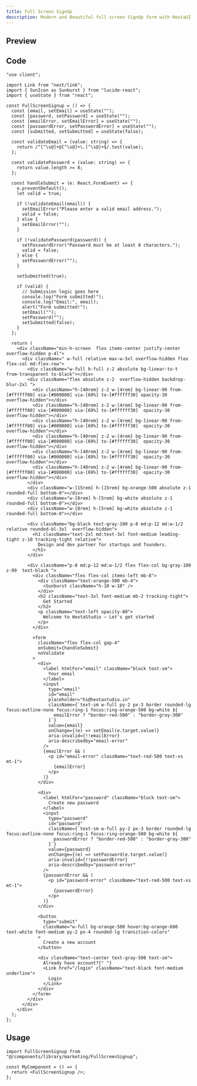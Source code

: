```yaml
---
title: Full Screen SignUp
description: Modern and Beautiful full screen SignUp form with HextaUI
---
```



## Preview

<PreviewContainer>
  <FullScreenSignup />
</PreviewContainer>

## Code

```tsx title="FullScreenSignup.tsx"
"use client";

import Link from "next/link";
import { SunIcon as Sunburst } from "lucide-react";
import { useState } from "react";

const FullScreenSignup = () => {
  const [email, setEmail] = useState("");
  const [password, setPassword] = useState("");
  const [emailError, setEmailError] = useState("");
  const [passwordError, setPasswordError] = useState("");
  const [submitted, setSubmitted] = useState(false);

  const validateEmail = (value: string) => {
    return /^[^\s@]+@[^\s@]+\.[^\s@]+$/.test(value);
  };

  const validatePassword = (value: string) => {
    return value.length >= 8;
  };

  const handleSubmit = (e: React.FormEvent) => {
    e.preventDefault();
    let valid = true;

    if (!validateEmail(email)) {
      setEmailError("Please enter a valid email address.");
      valid = false;
    } else {
      setEmailError("");
    }

    if (!validatePassword(password)) {
      setPasswordError("Password must be at least 8 characters.");
      valid = false;
    } else {
      setPasswordError("");
    }

    setSubmitted(true);

    if (valid) {
      // Submission logic goes here
      console.log("Form submitted!");
      console.log("Email:", email);
      alert("Form submitted!");
      setEmail("");
      setPassword("");
      setSubmitted(false);
    }
  };

  return (
    <div className="min-h-screen  flex items-center justify-center overflow-hidden p-4l">
      <div className=" w-full relative max-w-5xl overflow-hidden flex flex-col md:flex-row">
        <div className="w-full h-full z-2 absolute bg-linear-to-t from-transparent to-black"></div>
        <div className="flex absolute z-2  overflow-hidden backdrop-blur-2xl ">
          <div className="h-[40rem] z-2 w-[4rem] bg-linear-90 from-[#ffffff00] via-[#000000] via-[69%] to-[#ffffff30] opacity-30 overflow-hidden"></div>
          <div className="h-[40rem] z-2 w-[4rem] bg-linear-90 from-[#ffffff00] via-[#000000] via-[69%] to-[#ffffff30]  opacity-30 overflow-hidden"></div>
          <div className="h-[40rem] z-2 w-[4rem] bg-linear-90 from-[#ffffff00] via-[#000000] via-[69%] to-[#ffffff30]  opacity-30 overflow-hidden"></div>
          <div className="h-[40rem] z-2 w-[4rem] bg-linear-90 from-[#ffffff00] via-[#000000] via-[69%] to-[#ffffff30]  opacity-30 overflow-hidden"></div>
          <div className="h-[40rem] z-2 w-[4rem] bg-linear-90 from-[#ffffff00] via-[#000000] via-[69%] to-[#ffffff30]  opacity-30 overflow-hidden"></div>
          <div className="h-[40rem] z-2 w-[4rem] bg-linear-90 from-[#ffffff00] via-[#000000] via-[69%] to-[#ffffff30]  opacity-30 overflow-hidden"></div>
        </div>
        <div className="w-[15rem] h-[15rem] bg-orange-500 absolute z-1 rounded-full bottom-0"></div>
        <div className="w-[8rem] h-[5rem] bg-white absolute z-1 rounded-full bottom-0"></div>
        <div className="w-[8rem] h-[5rem] bg-white absolute z-1 rounded-full bottom-0"></div>

        <div className="bg-black text-gray-100 p-8 md:p-12 md:w-1/2 relative rounded-bl-3xl  overflow-hidden">
          <h1 className="text-2xl md:text-3xl font-medium leading-tight z-10 tracking-tight relative">
            Design and dev partner for startups and founders.
          </h1>
        </div>

        <div className="p-8 md:p-12 md:w-1/2 flex flex-col bg-gray-100 z-99  text-black ">
          <div className="flex flex-col items-left mb-8">
            <div className="text-orange-500 mb-4">
              <Sunburst className="h-10 w-10" />
            </div>
            <h2 className="text-3xl font-medium mb-2 tracking-tight">
              Get Started
            </h2>
            <p className="text-left opacity-80">
              Welcome to HextaStudio — Let's get started
            </p>
          </div>

          <form
            className="flex flex-col gap-4"
            onSubmit={handleSubmit}
            noValidate
          >
            <div>
              <label htmlFor="email" className="block text-sm">
                Your email
              </label>
              <input
                type="email"
                id="email"
                placeholder="hi@hextastudio.in"
                className={`text-sm w-full py-2 px-3 border rounded-lg focus:outline-none focus:ring-1 focus:ring-orange-500 bg-white ${
                  emailError ? "border-red-500" : "border-gray-300"
                }`}
                value={email}
                onChange={(e) => setEmail(e.target.value)}
                aria-invalid={!!emailError}
                aria-describedby="email-error"
              />
              {emailError && (
                <p id="email-error" className="text-red-500 text-xs mt-1">
                  {emailError}
                </p>
              )}
            </div>

            <div>
              <label htmlFor="password" className="block text-sm">
                Create new password
              </label>
              <input
                type="password"
                id="password"
                className={`text-sm w-full py-2 px-3 border rounded-lg focus:outline-none focus:ring-1 focus:ring-orange-500 bg-white ${
                  passwordError ? "border-red-500" : "border-gray-300"
                }`}
                value={password}
                onChange={(e) => setPassword(e.target.value)}
                aria-invalid={!!passwordError}
                aria-describedby="password-error"
              />
              {passwordError && (
                <p id="password-error" className="text-red-500 text-xs mt-1">
                  {passwordError}
                </p>
              )}
            </div>

            <button
              type="submit"
              className="w-full bg-orange-500 hover:bg-orange-600 text-white font-medium py-2 px-4 rounded-lg transition-colors"
            >
              Create a new account
            </button>

            <div className="text-center text-gray-500 text-sm">
              Already have account?{" "}
              <Link href="/login" className="text-black font-medium underline">
                Login
              </Link>
            </div>
          </form>
        </div>
      </div>
    </div>
  );
};
```

## Usage

```tsx
import FullScreenSignup from "@/components/library/marketing/FullScreenSignup";

const MyComponent = () => {
  return <FullScreenSignup />;
};
```
